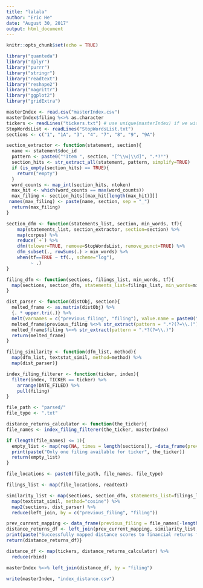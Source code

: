 ```yaml
---
title: "lalala"
author: "Eric He"
date: "August 30, 2017"
output: html_document
---
```


```r
knitr::opts_chunk$set(echo = TRUE)
```

```r
library("quanteda")
library("dplyr")
library("purrr")
library("stringr")
library("readtext")
library("reshape2")
library("magrittr")
library("ggplot2")
library("gridExtra")

masterIndex <- read.csv("masterIndex.csv")
masterIndex$filing %<>% as.character
tickers <- readLines("tickers.txt") # use unique(masterIndex) if we wish to scale this across multiple years, or keep tickers.txt updated
StopWordsList <- readLines("StopWordsList.txt")
sections <- c("1", "1A", "3", "4", "7", "8", "9", "9A")

section_extractor <- function(statement, section){
  name <- statement$doc_id 
  pattern <- paste0("°Item ", section, "[^\\w|\\d]", ".*?°")
  section_hits <- str_extract_all(statement, pattern, simplify=TRUE) 
  if (is_empty(section_hits) == TRUE){
    return("empty")
  }
  word_counts <- map_int(section_hits, ntoken)
  max_hit <- which(word_counts == max(word_counts))
  max_filing <- section_hits[[max_hit[length(max_hit)]]]
 names(max_filing) <- paste(name, section, sep = "_") 
  return(max_filing)
}

section_dfm <- function(statements_list, section, min_words, tf){
    map(statements_list, section_extractor, section=section) %>%
    map(corpus) %>%
    reduce(`+`) %>%
    dfm(tolower=TRUE, remove=StopWordsList, remove_punct=TRUE) %>% 
    dfm_subset(., rowSums(.) > min_words) %>%
    when(tf==TRUE ~ tf(., scheme="log"), 
         ~ .)
}

filing_dfm <- function(sections, filings_list, min_words, tf){
  map(sections, section_dfm, statements_list=filings_list, min_words=min_words, tf=tf)
}

dist_parser <- function(distObj, section){
  melted_frame <- as.matrix(distObj) %>%
  {. * upper.tri(.)} %>% 
  melt(varnames = c("previous_filing", "filing"), value.name = paste0("sec", section, "dist"))  
  melted_frame$previous_filing %<>% str_extract(pattern = ".*?(?=\\.)")
  melted_frame$filing %<>% str_extract(pattern = ".*?(?=\\.)") 
  return(melted_frame)
}

filing_similarity <- function(dfm_list, method){
  map(dfm_list, textstat_simil, method=method) %>%
  map(dist_parser)}

index_filing_filterer <- function(ticker, index){
  filter(index, TICKER == ticker) %>%
    arrange(DATE_FILED) %>% 
    pull(filing)
}

file_path <- "parsed/"
file_type <- ".txt"

distance_returns_calculator <- function(the_ticker){
file_names <- index_filing_filterer(the_ticker, masterIndex)

if (length(file_names) <= 1){
  empty_list <- map(rep(NA, times = length(sections)), ~data_frame(previous_filing = ., filing = ., distance = ., returns = .))
  print(paste("Only one filing available for ticker", the_ticker))
  return(empty_list)
}

file_locations <- paste0(file_path, file_names, file_type)

filings_list <- map(file_locations, readtext)

similarity_list <- map(sections, section_dfm, statements_list=filings_list, min_words=10, tf=TRUE) %>%
  map(textstat_simil, method="cosine") %>%
  map2(sections, dist_parser) %>%
  reduce(left_join, by = c("previous_filing", "filing"))

prev_current_mapping <- data_frame(previous_filing = file_names[-length(file_names)], filing = file_names[-1])
distance_returns_df <- left_join(prev_current_mapping, similarity_list, by = c("previous_filing", "filing"))
print(paste("Successfully mapped distance scores to financial returns for ticker", the_ticker))
return(distance_returns_df)}

distance_df <- map(tickers, distance_returns_calculator) %>%
  reduce(rbind)

masterIndex %<>% left_join(distance_df, by = "filing")

write(masterIndex, "index_distance.csv")
```
